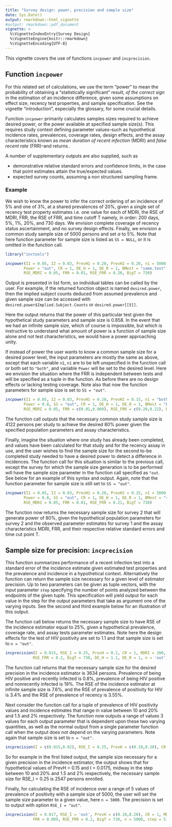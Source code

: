 ```yaml
---
title: "Survey design: power, precision and sample size"
date: Sys.Date()
output: rmarkdown::html_vignette
#output: rmarkdown::pdf_document
vignette: >
  %\VignetteIndexEntry{Survey Design}
  %\VignetteEngine{knitr::rmarkdown}
  %\VignetteEncoding{UTF-8}
---
```


This vignette covers the use of functions `incpower` and `incprecision`.

## Function `incpower`

For this related set of calculations, we use the term "power" to mean the probability of obtaining a "statistically significant" result, *of the correct sign* in the estimation of an incidence difference, given some assumptions on effect size, recency test properties, and sample specification. See the vignette "introduction", especially the glossary, for some crucial details.

Function `incpower` primarily calculates samples sizes required to achieve desired power, or the power available at specified sample size(s).
This requires study context defining parameter values--such as hypothetical incidence rates, prevalences, coverage rates, design effects, and the assay characteristics known as *mean duration of recent infection* (MDRI) and *false recent rate* (FRR)--and returns .

A number of supplementary outputs are also supplied, such as

* demonstrative relative standard errors and confidence limits, in the case that point estimates attain the true/expected values.  
* expected survey counts, assuming a non structured sampling frame.

### Example

We wish to know the power to infer the correct ordering of an incidence of 5\% and one of 3\%, at a shared prevalences of 20\%, given a single set of recency test property estimates i.e. one value for each of MDRI, the RSE of MDRI, FRR, the RSE of FRR, and time cutoff T namely, in order: 200 days, 5\%, 1\%, 20\%, and 730 days. We envision complete coverage of recency status ascertainment, and no survey design effects. Finally, we envision a common study sample size of 5000 persons and set $\alpha$ to 5\%. Note that here function parameter for sample size is listed as `SS = NULL`, or it is omitted in the function call.  
```r
library("inctools")
```

```r
incpower(I1 = 0.05, I2 = 0.03, PrevH1 = 0.20, PrevH2 = 0.20, n1 = 5000, n2 = 5000, alpha = 0.05,
        Power = "out", CR = 1, DE_H = 1, DE_R = 1, BMest = "same.test", MDRI = 200,
        RSE_MDRI = 0.05, FRR = 0.01, RSE_FRR = 0.20, BigT = 730)
```
Output is presented in list form, so individual tables can be called by the user. For example, if the returned function object is named `desired.power`, then the implied subject counts deduced from assumed prevalence and given sample size can be accessed with `desired.power$Implied.Subject.Counts` or `desired.power[[5]]`.

Here the output returns that the power of this particular test given the hypothetical study parameters and sample size is 0.858. In the event that we had an infinite sample size, which of course is impossible, but which is instructive to understand what amount of power is a function of sample size alone and not test characteristics, we would have a power approaching unity.

If instead of power the user wants to know a common sample size for a desired power level, the input parameters are mostly the same as above, except that each variable `n1`, `n1` are to be left unspecified in the function call or both set to `"both"`, and variable `Power` will be set to the desired level. Here we envision the situation where the FRR is independent between tests and will be specified as a tuple in the function. As before there are no design effects or lacking testing coverage. Note also that now the function parameters for sample size is set to `SS = "out"`.

```r
incpower(I1 = 0.05, I2 = 0.03, PrevH1 = 0.20, PrevH2 = 0.15, n1 = "both", n2 = "both", alpha = 0.05,
        Power = 0.8, SS = "out", CR = 1, DE_H = 1, DE_R = 1, BMest = "FRR.indep", MDRI = 200,
        RSE_MDRI = 0.05, FRR = c(0.01,0.009), RSE_FRR = c(0.20,0.22), BigT = 730)
```
The function call outputs that the necessary common study sample size is 4122 persons per study to achieve the desired 80\% power given the specified population parameters and assay characteristics.

Finally, imagine the situation where one study has already been completed, and values have been calculated for that study and for the recency assay in use, and the user wishes to find the sample size for the second to-be completed study needed to have a desired power to detect a difference in incidences. The function call for this situation is similar to the previous call, except the survey for which the sample size generation is to be performed will have the sample size parameter in the function call specified as `"out`. See below for an example of this syntax and output. Again, note that the function parameter for sample size is still set to `SS = "out"`.

```r
incpower(I1 = 0.05, I2 = 0.03, PrevH1 = 0.20, PrevH2 = 0.15, n1 = 5000, n2 = "out", alpha = 0.05,
        Power = 0.8, SS = "out", CR = 1, DE_H = 1, DE_R = 1, BMest = "same.test", MDRI = 200,
        RSE_MDRI = 0.05, FRR = 0.01, RSE_FRR = 0.21, BigT = 730)
```
The function now returns the necessary sample size for survey 2 that will generate power of 80\%, given the hypothetical population parameters for survey 2 and the observed parameter estimates for survey 1 and the assay characteristics MDRI, FRR, and their respective relative standard errors and time cut point T.

## Sample size for precision: `incprecision`
This function summarizes performance of a recent infection test into a standard error of the incidence estimate given estimated test properties and the prevalence and incidence in a hypothetical context. Alternatively the function can return the sample size necessary for a given level of estimator precision. Up to two parameters can be given as tuple vectors, with the input parameter `step` specifying the number of points analyzed between the endpoints of the given tuple. This specification will yield output for each value in the step for the output parameters that take as argument one of the varying inputs. See the second and third example below for an illustration of this output.

The function call below returns the necessary sample size to have RSE of the incidence estimator equal to 25\%, given a hypothetical prevalence, coverage rate, and assay tests parameter estimates. Note here the design effects for the test of HIV positivity are set to 1.1 and that sample size is set to `n = "out"`.

```r
incprecision(I = 0.015, RSE_I = 0.25, PrevH = 0.2, CR = 1, MDRI = 200, RSE_MDRI = 0.05, FRR = 0.01,
            RSE_FRR = 0.2, BigT = 730, DE_H = 1.1, DE_R = 1, n = 'out')
```
The function call returns that the necessary sample size for the desired precision in the incidence estimator is 3634 persons. Prevalence of being HIV positive and recently infected is 0.8\%, prevalence of being HIV positive and nonrecently infected is 19\%. The RSE of the incidence estimator at infinite sample size is 7.6\%, and the RSE of prevalence of positivity for HIV is 3.4\% and the RSE of prevalence of recency is 3.55\%.



Next consider the function call for a tuple of prevalence of HIV positivity values and incidence estimates that range in value between 10 and 20\% and 1.5 and 2\% respectively. The function now outputs a range of values 3 values for each output parameter that is dependent upon these two varying quantities, as well as the normal output from a single parameter function call when the output does not depend on the varying parameters. Note again that sample size is set to `n = "out"`.
```r
incprecision(I = c(0.015,0.02), RSE_I = 0.25, PrevH = c(0.10,0.20), CR = 1, MDRI = 200, RSE_MDRI = 0.05, FRR = 0.01, RSE_FRR = 0.2, BigT = 700, DE_H = 1, DE_R = 1, n = 'out', step = 3)
```
So for example in the first listed output, the sample size necessary for a given precision in the incidence estimator, the output shows that for hypothetical values of PrevH = 0.15 and I = 0.0175, midway in the step between 10 and 20\% and 1.5 and 2\% respectively, the necessary sample size for RSE_I = 0.25 is 2547 persons enrolled.


Finally, for calculating the RSE of incidence over a range of 5 values of prevalence of positivity with a sample size of 5000, the user will set the sample size parameter to a given value, here `n = 5000`. The precision is set to output with option  `RSE_I = "out"`.
```r
incprecision(I = 0.017, RSE_I = 'out', PrevH = c(0.10,0.20), CR = 1, MDRI = 211, RSE_MDRI = 0.05,
            FRR = 0.009, RSE_FRR = 0.2, BigT = 720, n = 5000, step = 5)
```
